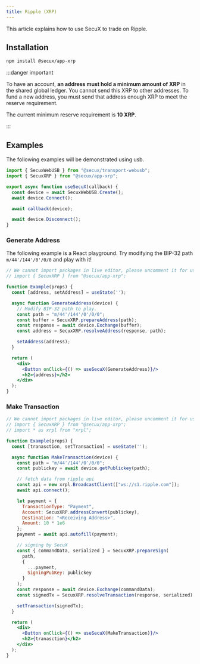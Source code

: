 ```yaml
---
title: Ripple (XRP)
---
```


This article explains how to use SecuX to trade on Ripple.

## Installation
```bash npm
npm install @secux/app-xrp
```

:::danger important

To have an account, **an address must hold a minimum amount of XRP** in the shared global ledger. You cannot send this XRP to other addresses. To fund a new address, you must send that address enough XRP to meet the reserve requirement.

The current minimum reserve requirement is **10 XRP**.

:::

## Examples
The following examples will be demonstrated using usb.
```jsx
import { SecuxWebUSB } from "@secux/transport-webusb";
import { SecuxXRP } from "@secux/app-xrp";

export async function useSecuX(callback) {
  const device = await SecuxWebUSB.Create();
  await device.Connect();

  await callback(device);

  await device.Disconnect();
}
```

<BrowserWindow>

### Generate Address
The following example is a React playground. Try modifying the BIP-32 path `m/44'/144'/0'/0/0` and play with it!
```jsx live
// We cannot import packages in live editor, please uncomment it for use.
// import { SecuxXRP } from "@secux/app-xrp";

function Example(props) {
  const [address, setAddress] = useState('');

  async function GenerateAddress(device) {
    // Modify BIP-32 path to play.
    const path = "m/44'/144'/0'/0/0";
    const buffer = SecuxXRP.prepareAddress(path);
    const response = await device.Exchange(buffer);
    const address = SecuxXRP.resolveAddress(response, path);

    setAddress(address);
  }

  return (
    <div>
      <Button onClick={() => useSecuX(GenerateAddress)}/>
      <h2>{address}</h2>
    </div>
  );
}
```

### Make Transaction
```jsx live
// We cannot import packages in live editor, please uncomment it for use.
// import { SecuxXRP } from "@secux/app-xrp";
// import * as xrpl from "xrpl";

function Example(props) {
  const [tranasction, setTransaction] = useState('');

  async function MakeTransaction(device) {
    const path = "m/44'/144'/0'/0/0";
    const publickey = await device.getPublickey(path);

    // fetch data from ripple api
    const api = new xrpl.BroadcastClient(["ws://s1.ripple.com"]);
    await api.connect();

    let payment = {
      TransactionType: "Payment",
      Account: SecuxXRP.addressConvert(publickey),
      Destination: "<Receiving Address>",
      Amount: 10 * 1e6
    };
    payment = await api.autofill(payment);

    // signing by SecuX
    const { commandData, serialized } = SecuxXRP.prepareSign(
      path,
      {
        ...payment,
        SigningPubKey: publickey
      }
    );
    const response = await device.Exchange(commandData);
    const signedTx = SecuxXRP.resolveTransaction(response, serialized);

    setTransaction(signedTx);
  }

  return (
    <div>
      <Button onClick={() => useSecuX(MakeTransaction)}/>
      <h2>{tranasction}</h2>
    </div>
  );
}
```



</BrowserWindow>